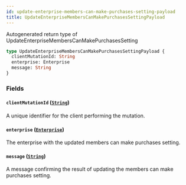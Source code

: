 ```yaml
---
id: update-enterprise-members-can-make-purchases-setting-payload
title: UpdateEnterpriseMembersCanMakePurchasesSettingPayload
---
```


Autogenerated return type of UpdateEnterpriseMembersCanMakePurchasesSetting

```graphql
type UpdateEnterpriseMembersCanMakePurchasesSettingPayload {
  clientMutationId: String
  enterprise: Enterprise
  message: String
}
```

### Fields

#### `clientMutationId` ([`String`](/docs/api/scalars/string))

A unique identifier for the client performing the mutation.

#### `enterprise` ([`Enterprise`](/docs/api/objects/enterprise))

The enterprise with the updated members can make purchases setting.

#### `message` ([`String`](/docs/api/scalars/string))

A message confirming the result of updating the members can make purchases setting.
